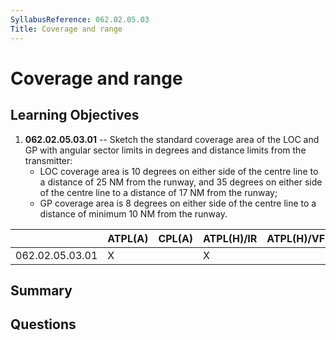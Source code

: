 ```yaml
---
SyllabusReference: 062.02.05.03
Title: Coverage and range
---
```


# Coverage and range

## Learning Objectives

1. **062.02.05.03.01** -- Sketch the standard coverage area of the LOC and GP
   with angular sector limits in degrees and distance limits from the
   transmitter:
   - LOC coverage area is 10 degrees on either side of the centre line to a
     distance of 25 NM from the runway, and 35 degrees on either side of the
     centre line to a distance of 17 NM from the runway;
   - GP coverage area is 8 degrees on either side of the centre line to a
     distance of minimum 10 NM from the runway.

|                 | ATPL(A) | CPL(A) | ATPL(H)/IR | ATPL(H)/VFR | CPL(H) | IR  | CBIR(A) |
| --------------- | ------- | ------ | ---------- | ----------- | ------ | --- | ------- |
| 062.02.05.03.01 | X       |        | X          |             |        | X   | X       |

## Summary

## Questions
